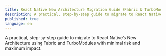 ```yaml
---
title: React Native New Architecture Migration Guide (Fabric & TurboModules)
description: A practical, step-by-step guide to migrate to React Native's New Architecture using Fabric and TurboModules with minimal risk and maximum impact.
published: true
language: en
---
```


A practical, step-by-step guide to migrate to React Native's New Architecture using Fabric and TurboModules with minimal risk and maximum impact.
